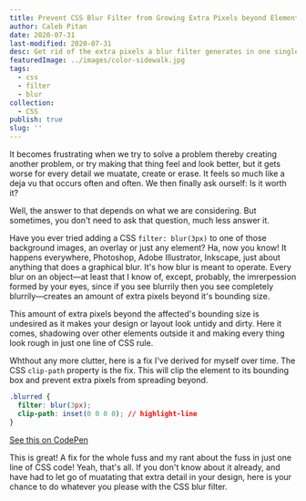 ```yaml
---
title: Prevent CSS Blur Filter from Growing Extra Pixels beyond Element's Box
author: Caleb Pitan
date: 2020-07-31
last-modified: 2020-07-31
desc: Get rid of the extra pixels a blur filter generates in one single CSS rule.
featuredImage: ../images/color-sidewalk.jpg
tags:
  - css
  - filter
  - blur
collection:
  - CSS
publish: true
slug: ''
---
```


It becomes frustrating when we try to solve a problem thereby creating another problem, or try making that thing feel and look better, but it gets worse for every detail we muatate, create or erase. It feels so much like a deja vu that occurs often and often. We then finally ask ourself: Is it worth it?

Well, the answer to that depends on what we are considering. But sometimes, you don't need to ask that question, much less answer it.

Have you ever tried adding a CSS `filter: blur(3px)` to one of those background images, an overlay or just any element? Ha, now you know! It happens everywhere, Photoshop, Adobe Illustrator, Inkscape, just about anything that does a graphical blur. It's how blur is meant to operate. Every blur on an object&mdash;at least that I know of, except, probably, the imrerpession formed by your eyes, since if you see blurrily then you see completely blurrily&mdash;creates an amount of extra pixels beyond it's bounding size.

This amount of extra pixels beyond the affected's bounding size is undesired as it makes your design or layout look untidy and dirty. Here it comes, shadowing over other elements outside it and making every thing look rough in just one line of CSS rule.

<!-- ## The fix -->

Whthout any more clutter, here is a fix I've derived for myself over time. The CSS `clip-path` property is the fix. This will clip the element to its bounding box and prevent extra pixels from spreading beyond.

```css
.blurred {
  filter: blur(3px);
  clip-path: inset(0 0 0 0); // highlight-line
}
```

[See this on CodePen](https://codepen.io/calebpitan/pen/mdPdEOr)

This is great! A fix for the whole fuss and my rant about the fuss in just one line of CSS code! Yeah, that's all. If you don't know about it already, and have had to let go of muatating that extra detail in your design, here is your chance to do whatever you please with the CSS blur filter.
